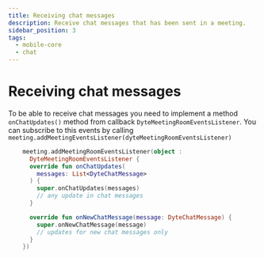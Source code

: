 ```yaml
---
title: Receiving chat messages
description: Receive chat messages that has been sent in a meeting.
sidebar_position: 3
tags:
  - mobile-core
  - chat
---
```


# Receiving chat messages

To be able to receive chat messages you need to implement a method
`onChatUpdates()` method from callback `DyteMeetingRoomEventsListener`. You can
subscribe to this events by calling
`meeting.addMeetingEventsListener(dyteMeetingRoomEventsListener)`

```kotlin
    meeting.addMeetingRoomEventsListener(object :
      DyteMeetingRoomEventsListener {
      override fun onChatUpdates(
        messages: List<DyteChatMessage>
      ) {
        super.onChatUpdates(messages)
        // any update in chat messages
      }

      override fun onNewChatMessage(message: DyteChatMessage) {
        super.onNewChatMessage(message)
        // updates for new chat messages only
      }
    })
```

<head>
  <title>Android Core Receiving chat messages</title>
</head>
